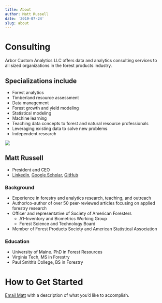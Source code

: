 ```yaml
---
title: About
author: Matt Russell
date: '2019-07-24'
slug: about
---
```


# Consulting
Arbor Custom Analytics LLC offers data and analytics consulting services to all sized organizations in the forest products industry. 

## Specializations include
* Forest analytics
* Timberland resource assessment
* Data management
* Forest growth and yield modeling
* Statistical modeling
* Machine learning
* Teaching data concepts to forest and natural resource professionals
* Leveraging existing data to solve new problems
* Independent research

  
  
![](https://publons.com/media/thumbs/academic/photos/c8657123370249838b8a49d51b6dff3e.jpg.200x200_q95_crop_detail_upscale.jpg) 

## Matt Russell
* President and CEO
* [LinkedIn](https://www.linkedin.com/in/matthew-russell-70a94824/), [Google Scholar](https://scholar.google.com/citations?user=4OO83OcAAAAJ&hl=en&authuser=2), [GitHub](https://github.com/mbrussell)

### Background
* Experience in forestry and analytics research, teaching, and outreach
* Author/co-author of over 50 peer-reviewed articles focusing on applied forestry research
* Officer and representative of Society of American Foresters
  + A1-Inventory and Biometrics Working Group
  + Forest Science and Technology Board
* Member of Forest Products Society and American Statistical Association  

### Education
* University of Maine. PhD in Forest Resources
* Virginia Tech, MS in Forestry
* Paul Smith's College, BS in Forestry

# How to Get Started
[Email Matt](mailto:matt@arbor-analytics.com) with a description of what you’d like to accomplish. 
